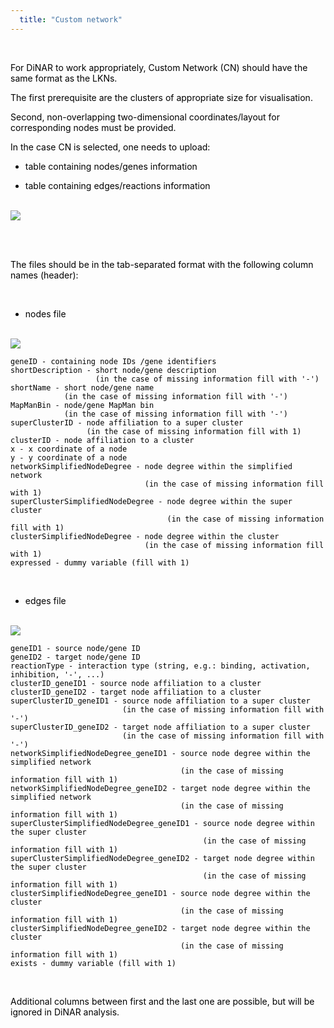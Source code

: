---
  title: "Custom network"
---



</br>

<font color='black'>
For DiNAR to work appropriately, Custom Network (CN) should have the same format as the LKNs.

The first prerequisite are the clusters of appropriate size for visualisation.

Second, non-overlapping two-dimensional coordinates/layout for corresponding nodes must be provided.

In the case CN is selected, one needs to upload:

* table containing nodes/genes information

* table containing edges/reactions information

</br>
![](customNetFiles.jpg) 
</br>

</br>

</br>
The files should be in the tab-separated format with the following column names (header):

</br>  

* nodes file

<br>
![](nodesEG.jpg)
<br>

    geneID - containing node IDs /gene identifiers
    shortDescription - short node/gene description 
                       (in the case of missing information fill with '-')
    shortName - short node/gene name 
                (in the case of missing information fill with '-')
    MapManBin - node/gene MapMan bin 
                (in the case of missing information fill with '-')
    superClusterID - node affiliation to a super cluster 
                     (in the case of missing information fill with 1)
    clusterID - node affiliation to a cluster
    x - x coordinate of a node
    y - y coordinate of a node
    networkSimplifiedNodeDegree - node degree within the simplified network 
                                  (in the case of missing information fill with 1)
    superClusterSimplifiedNodeDegree - node degree within the super cluster 
                                       (in the case of missing information fill with 1)
    clusterSimplifiedNodeDegree - node degree within the cluster 
                                  (in the case of missing information fill with 1)
    expressed - dummy variable (fill with 1)

</br>     

* edges file

<br>
![](edgesEG.jpg)
<br>

    geneID1 - source node/gene ID
    geneID2 - target node/gene ID
    reactionType - interaction type (string, e.g.: binding, activation, inhibition, '-', ...)
    clusterID_geneID1 - source node affiliation to a cluster
    clusterID_geneID2 - target node affiliation to a cluster
    superClusterID_geneID1 - source node affiliation to a super cluster 
                             (in the case of missing information fill with '-')
    superClusterID_geneID2 - target node affiliation to a super cluster 
                             (in the case of missing information fill with '-')
    networkSimplifiedNodeDegree_geneID1 - source node degree within the simplified network 
                                          (in the case of missing information fill with 1)
    networkSimplifiedNodeDegree_geneID2 - target node degree within the simplified network 
                                          (in the case of missing information fill with 1)
    superClusterSimplifiedNodeDegree_geneID1 - source node degree within the super cluster 
                                               (in the case of missing information fill with 1)
    superClusterSimplifiedNodeDegree_geneID2 - target node degree within the super cluster 
                                               (in the case of missing information fill with 1)
    clusterSimplifiedNodeDegree_geneID1 - source node degree within the cluster 
                                          (in the case of missing information fill with 1)
    clusterSimplifiedNodeDegree_geneID2 - target node degree within the cluster 
                                          (in the case of missing information fill with 1)
    exists - dummy variable (fill with 1)

</br>  

Additional columns between first and the last one are possible, but will be ignored in DiNAR analysis.
</font>
